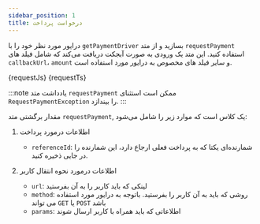 ```yaml
---
sidebar_position: 1
title: درخواست پرداخت
---
```



درایور مورد نظر خود را با `getPaymentDriver` بسازید و از متد `requestPayment` استفاده کنید. این متد یک ورودی به صورت آبجکت دریافت می‌کند که شامل فیلد های `callbackUrl`، `amount` و سایر فیلد های مخصوص به درایور مورد استفاده است.

<Tabs>
  <TabItem value="javascript" label="JavaScript" default>
    <CodeBlock className="language-js" title="index.js">
      {requestJs}
    </CodeBlock>
  </TabItem>
  <TabItem value="typescript" label="TypeScript">
    <CodeBlock className="language-ts" title="index.ts">
      {requestTs}
    </CodeBlock>
  </TabItem>
</Tabs>

:::note یادداشت
متد `requestPayment` ممکن است استثنای `RequestPaymentException` را بیندازد.
:::

مقدار برگشتی متد `requestPayment`, یک کلاس است که موارد زیر را شامل می‌شود:

1. اطلاعات در‌مورد پرداخت

   - `referenceId`: شمارنده‌ای یکتا که به پرداخت فعلی ارجاع دارد، این شمارنده را در جایی ذخیره کنید.

2. اطلاعات در‌مورد نحوه انتقال کاربر

   - `url`: لینکی که باید کاربر را به آن بفرستید
   - `method`: روشی که باید به آن کاربر را بفرستید. با‌توجه به درایور مورد استفاده می تواند `GET` یا `POST` باشد
   - `params`: اطلاعاتی که باید همراه با کاربر ارسال شوند
